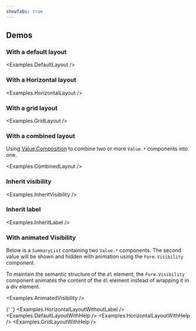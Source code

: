 ```yaml
---
showTabs: true
---
```



## Demos

### With a default layout

<Examples.DefaultLayout />

### With a Horizontal layout

<Examples.HorizontalLayout />

### With a grid layout

<Examples.GridLayout />

### With a combined layout

Using [Value.Composition](/uilib/extensions/forms/Value/Composition/) to combine two or more `Value.*` components into one.

<Examples.CombinedLayout />

### Inherit visibility

<Examples.InheritVisibility />

### Inherit label

<Examples.InheritLabel />

### With animated Visibility

Below is a `SummaryList` containing two `Value.*` components. The second value will be shown and hidden with animation using the `Form.Visibility` component.

To maintain the semantic structure of the `dl` element, the `Form.Visibility` component animates the content of the `dl` element instead of wrapping it in a div element.

<Examples.AnimatedVisibility />

{' '}
<Examples.HorizontalLayoutWithoutLabel />
<Examples.DefaultLayoutWithHelp />
<Examples.HorizontalLayoutWithHelp />
<Examples.GridLayoutWithHelp />
